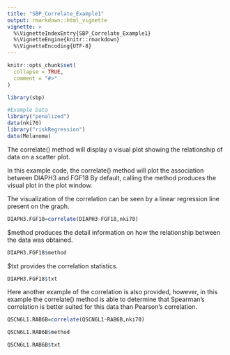 ```yaml
---
title: "SBP_Correlate_Example1"
output: rmarkdown::html_vignette
vignette: >
  %\VignetteIndexEntry{SBP_Correlate_Example1}
  %\VignetteEngine{knitr::rmarkdown}
  %\VignetteEncoding{UTF-8}
---
```


```r
knitr::opts_chunk$set(
  collapse = TRUE,
  comment = "#>"
)
```

```r
library(sbp)

#Example Data
library("penalized")
data(nki70)
library("riskRegression")
data(Melanoma)
```

The correlate() method will display a visual plot showing the relationship of data on a scatter plot.

In this example code, the correlate() method will plot the association between DIAPH3 and FGF18 By default, calling the method produces the visual plot in the plot window.

The visualization of the correlation can be seen by a linear regression line present on the graph.

```r
DIAPH3.FGF18=correlate(DIAPH3~FGF18,nki70)
```

$method produces the detail information on how the relationship between the data was obtained.

```r
DIAPH3.FGF18$method
```

$txt provides the correlation statistics.

```r
DIAPH3.FGF18$txt
```

Here another example of the correlation is also provided, however, in this example the correlate() method is able to determine that Spearman's correlation is better suited for this data than Pearson's correlation.

```r
QSCN6L1.RAB6B=correlate(QSCN6L1~RAB6B,nki70)

QSCN6L1.RAB6B$method

QSCN6L1.RAB6B$txt
```

